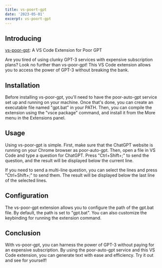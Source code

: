 ```yaml
---
title: vs-poort-gpt
date: '2023-05-01'
excerpt: vs-poort-gpt
---
```


## Introducing

[vs-poor-gpt](https://github.com/eggcaker/vs-poor-gpt): A VS Code Extension for Poor GPT

Are you tired of using clunky GPT-3 services with expensive subscription plans? Look no further than vs-poor-gpt! This VS Code
extension allows you to access the power of GPT-3 without breaking the bank.

## Installation

Before installing vs-poor-gpt, you'll need to have the poor-auto-gpt service set up and running on your machine. Once that's done,
you can create an executable file named "gpt.bat" in your PATH. Then, you can compile the extension using the "vsce package"
command, and install it from the More menu in the Extensions panel.

## Usage

Using vs-poor-gpt is simple. First, make sure that the ChatGPT website is running on your Chrome browser as poor-auto-gpt. Then,
open a file in VS Code and type a question for ChatGPT. Press "Ctrl+Shift+;" to send the question, and the result will be
displayed below the current line.

If you need to send a multi-line question, you can select the lines and press "Ctrl+Shift+;" to send them. The result will be
displayed below the last line of the selected lines.

## Configuration

The vs-poor-gpt extension allows you to configure the path of the gpt.bat file. By default, the path is set to "gpt.bat". You can
also customize the keybinding for running the extension command.

## Conclusion

With vs-poor-gpt, you can harness the power of GPT-3 without paying for an expensive subscription. By using the poor-auto-gpt
service and this VS Code extension, you can generate text with ease and efficiency. Try it out and see for yourself!
